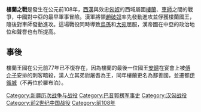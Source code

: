 {{Unreferenced|time=2020-10-07T01:41:04+00:00}}
{{Campaignbox 漢匈戰爭}}
'''樓蘭之戰'''是發生在公元前108年，[[西漢|西漢]]與效忠[[匈奴|匈奴]]的西域屬國[[樓蘭|樓蘭]]、[[車師|車師]]之間的戰爭，中國對中亞的最早軍事冒險。漢軍將領[[趙破奴|趙破奴]]率先發動進攻並俘獲樓蘭國王，隨後對車師發動進攻。這場戰役同時導致[[烏孫|烏孫]]和[[大宛|大宛]]屈服，漢帝國在中亞的政治地位和聲譽也有所提高。

==事後==
樓蘭王國在公元前77年已不復存在，因為樓蘭的最後一位國王[[安歸|安歸]]在宴會上被[[傅介子|傅介子]]安排的刺客暗殺，漢人立其弟尉屠耆為王，同年樓蘭更名為鄯善國，並遷都[[伊循城|伊循城]]（不再位於羅布泊）。

[[Category:新疆历次战争与战役|Category:新疆历次战争与战役]]
[[Category:巴音郭楞军事史|Category:巴音郭楞军事史]]
[[Category:汉匈战役|Category:汉匈战役]]
[[Category:前2世纪中国战役|Category:前2世纪中国战役]]
[[Category:前108年|Category:前108年]]